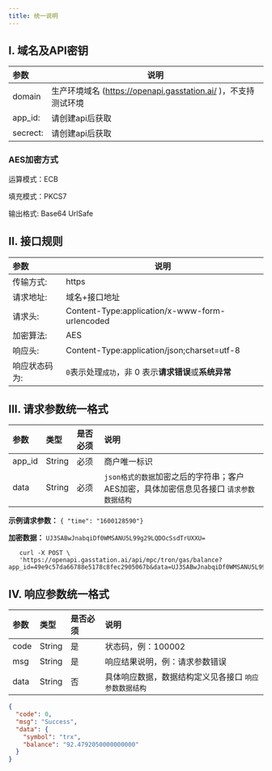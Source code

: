 ```yaml
---
title: 统一说明
---
```


## I. 域名及API密钥

| 参数     | 说明                                                           |
| :------- | -------------------------------------------------------------- |
| domain   | 生产环境域名 (https://openapi.gasstation.ai/ )，不支持测试环境 |
| app_id:  | 请创建api后获取                                                |
| secrect: | 请创建api后获取                                                |

### AES加密方式

运算模式：ECB

填充模式：PKCS7

输出格式: Base64 UrlSafe

## II. 接口规则

| 参数          | 说明                                                   |
| :------------ | ------------------------------------------------------ |
| 传输方式:     | https                                                  |
| 请求地址:     | 域名+接口地址                                          |
| 请求头:       | Content-Type:application/x-www-form-urlencoded         |
| 加密算法:     | AES                                                    |
| 响应头:       | Content-Type:application/json;charset=utf-8            |
| 响应状态码为: | `0`表示处理`成功`，非 0 表示**请求错误**或**系统异常** |

## III. 请求参数统一格式

| 参数   | 类型   | 是否必须 | 说明                                                                                   |
| :----- | :----- | :------- | :------------------------------------------------------------------------------------- |
| app_id | String | 必须     | 商户唯一标识                                                                           |
| data   | String | 必须     | `json格式的数据`加密之后的字符串；客户AES加密，具体加密信息见各接口 `请求参数数据结构` |

**示例请求参数：**
`{ "time": "1600128590"}`

**加密数据：**
`UJ3SABwJnabqiDf0WMSANU5L99g29LQDOcSsdTrUXXU=`

```curl cURL
   curl -X POST \
   'https://openapi.gasstation.ai/api/mpc/tron/gas/balance?app_id=49e9c57da66788e5178c8fec2905067b&data=UJ3SABwJnabqiDf0WMSANU5L99g29LQDOcSsdTrUXXU='
```

## IV. 响应参数统一格式

| 参数 | 类型   | 是否必须 | 说明                                                  |
| :--- | :----- | :------- | :---------------------------------------------------- |
| code | String | 是       | 状态码，例：100002                                    |
| msg  | String | 是       | 响应结果说明，例：请求参数错误                        |
| data | String | 否       | 具体响应数据，数据结构定义见各接口 `响应参数数据结构` |

```json
{
  "code": 0,
  "msg": "Success",
  "data": {
    "symbol": "trx",
    "balance": "92.4792050000000000"
  }
}
```
